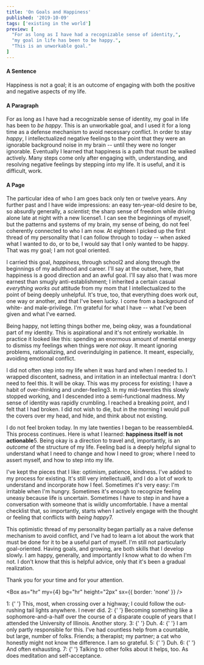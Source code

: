 ```yaml
---
title: 'On Goals and Happiness'
published: '2019-10-09'
tags: ['existing in the world']
preview: [
  "For as long as I have had a recognizable sense of identity,",
  "my goal in life has been to be happy.",
  "This is an unworkable goal."
]
---
```



<Box fontSize={3}>

#### A Sentence

Happiness is not a goal; it is an outcome of engaging with both the positive and negative aspects of my life.

#### A Paragraph

For as long as I have had a recognizable sense of identity, my goal in life has been to _be happy_. This is an unworkable goal, and I used it for a long time as a defense mechanism to avoid necessary conflict. In order to stay _happy_, I intellectualized negative feelings to the point that they were an ignorable background noise in my brain -- until they were no longer ignorable. Eventually I learned that happiness is a path that must be walked actively. Many steps come only after engaging with, understanding, and resolving negative feelings by stepping into my life. It is useful, and it is difficult, work.

#### A Page

The particular idea of who I am goes back only ten or twelve years. Any further past and I have wide impressions: an easy ten-year-old desire to be, so absurdly generally, a _scientist_; the sharp sense of freedom while driving alone late at night with a new license<Footnote id="foot-1" href="#1">1</Footnote>. I can see the beginnings of myself, but the patterns and systems of my brain, my sense of being, do not feel coherently connected to who I am now. At eighteen I picked up the first thread of my personality that I can follow through to today -- when asked what I wanted to do, or to be, I would say that I only wanted to be happy. That was my goal; I am not goal oriented.

I carried this goal, _happiness_, through school<Footnote id="foot-2" href="#2">2</Footnote> and along through the beginnings of my adulthood and career. I'll say at the outset, here, that happiness is a good direction and an awful goal. I'll say also that I was more earnest than smugly anti-establishment; I inherited a certain casual _everything works out_ attitude from my mom that I intellectualized to the point of being deeply unhelpful. It's true, too, that everything does work out, one way or another, and that I've been lucky. I come from a background of white- and male-privilege. I'm grateful for what I have -- what I've been given and what I've earned.

Being happy, not letting things bother me, being _okay_, was a foundational part of my identity. This is aspirational and it's not entirely workable. In practice it looked like this: spending an enormous amount of mental energy to dismiss my feelings when things were _not okay_. It meant ignoring problems, rationalizing, and overindulging in patience. It meant, especially, avoiding emotional conflict.

I did not often step into my life when it was hard and when I needed to. I wrapped discontent, sadness, and irritation in an intellectual mantra: I don't need to feel this. It will be okay. This was my process for existing; I have a habit of over-thinking and under-feeling<Footnote id="foot-3" href="#3">3</Footnote>. In my mid-twenties this slowly stopped working, and I descended into a semi-functional madness. My sense of identity was rapidly crumbling. I reached a breaking point, and I felt that I had broken. I did not wish to die, but in the morning I would pull the covers over my head, and hide, and think about not existing.

I do not feel broken today. In my late twenties I began to be reassembled<Footnote id="foot-4" href="#4">4</Footnote>. This process continues. Here is what I learned: **happiness itself is not actionable**<Footnote id="foot-5" href="#5">5</Footnote>. Being okay is a direction to travel and, importantly, is an _outcome_ of the structure of my life. Feeling bad is a deeply helpful signal to understand what I need to change and how I need to grow; where I need to assert myself, and how to step into my life.

I've kept the pieces that I like: optimism, patience, kindness. I've added to my process for existing. It's still very intellectual<Footnote id="foot-6" href="#6">6</Footnote>, and I do a lot of work to understand and incorporate how I feel. Sometimes it's very easy: I'm irritable when I'm hungry. Sometimes it's enough to recognize feeling uneasy because life is uncertain. Sometimes I have to step in and have a conversation with someone that is wildly uncomfortable. I have a mental checklist that, so importantly, starts when I actively engage with the thought or feeling that conflicts with _being happy_<Footnote id="foot-7" href="#7">7</Footnote>.

This optimistic thread of my personality began partially as a naive defense mechanism to avoid conflict, and I've had to learn a lot about the work that must be done for it to be a useful part of myself. I'm still not particularly goal-oriented. Having goals, and growing, are both skills that I develop slowly. I am happy, generally, and importantly I know what to do when I'm not. I don't know that this is helpful advice, only that it's been a gradual realization.

Thank you for your time and for your attention.

<Box as="hr" my={4} bg="hr" height="2px" sx={{ border: 'none' }} />

<Box id="on-happiness-and-goals-footnotes"></Box>

<Text color="muted" id="1" mb={2}>
  <Link href="#foot-1" color="accent">
    1:
  </Link>{' '}
  This, most, when crossing over a highway; I could follow the out-rushing tail lights anywhere. I never did.
</Text>

<Text color="muted" id="2" mb={2}>
  <Link href="#foot-2" color="accent">
    2:
  </Link>{' '}
  Becoming something like a sophomore-and-a-half over the course of a disparate couple of years that I attended the University of Illinois.
  Another story.
</Text>

<Text color="muted" id="3" mb={2}>
  <Link href="#foot-3" color="accent">
    3:
  </Link>{' '}
  Duh.
</Text>

<Text color="muted" id="4" mb={2}>
  <Link href="#foot-4" color="accent">
    4:
  </Link>{' '}
  I am only partly responsible for this. I've had countless help from a countable, but large, number of folks. Friends; a therapist; my
  partner; a cat who honestly might not know the difference. I am so grateful.
</Text>

<Text color="muted" id="5" mb={2}>
  <Link href="#foot-5" color="accent">
    5:
  </Link>{' '}
  Duh.
</Text>

<Text color="muted" id="6" mb={2}>
  <Link href="#foot-6" color="accent">
    6:
  </Link>{' '}
  And often exhausting.
</Text>

<Text color="muted" id="7" mb={2}>
  <Link href="#foot-7" color="accent">
    7:
  </Link>{' '}
  Talking to other folks about it helps, too. As does meditation and self-acceptance.
</Text>

</Box>
